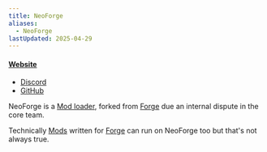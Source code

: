 ```yaml
---
title: NeoForge
aliases:
  - NeoForge
lastUpdated: 2025-04-29
---
```


#### [Website](https://neoforged.net)
- [Discord](https://discord.neoforged.net)
- [GitHub](https://github.com/neoforged/NeoForge)

NeoForge is a [Mod loader](/modloader), forked from [Forge](/forge) due an internal dispute in the core team.

Technically [Mods](/mod) written for [Forge](/forge) can run on NeoForge too but that's not always true.